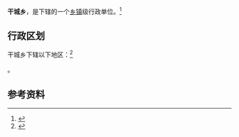 {{中国乡级行政区|62/06/22/206/000}}

'''干城乡'''，是{{PRC admin/fullname|62/06/22/206/000|3}}下辖的一个[[乡镇|乡镇]]级行政单位。<ref>{{PRC admin/ref sgc|{{PRC admin/parent|62/06/22/206/000}}}}</ref>

== 行政区划 ==

干城乡下辖以下地区：<ref>{{PRC admin/ref sgc|62/06/22/206/000}}</ref>

{{PRC admin/children|62/06/22/206/000}}。

== 参考资料 ==

{{reflist}}

{{行政区划小作品}}
{{PRC admin/navcat|62/06/22/206/000}}